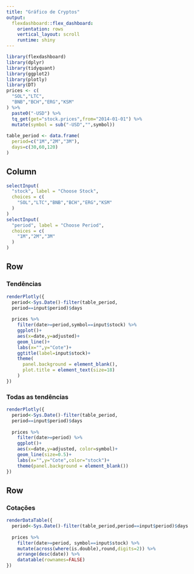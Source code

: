 ---
title: "Gráfico de Cryptos"
output: 
  flexdashboard::flex_dashboard:
    orientation: rows
    vertical_layout: scroll
    runtime: shiny
---

```{r setup, include=FALSE}
library(flexdashboard)
library(dplyr)
library(tidyquant)
library(ggplot2)
library(plotly)
library(DT)
prices <- c(
  "SOL","LTC",
  "BNB","BCH","ERG","KSM"
) %>% 
  paste0("-USD") %>%
  tq_get(get="stock.prices",from="2014-01-01") %>%
  mutate(symbol = sub("-USD","",symbol))
  
table_period <- data.frame(
  period=c("1M","2M","3M"),
  days=c(30,60,120)
)
```
Column {.sidebar}
--------

```{r}
selectInput(
  "stock", label = "Choose Stock",
  choices = c(
    "SOL","LTC","BNB","BCH","ERG","KSM"
  )
)
selectInput(
  "period", label = "Choose Period",
  choices = c(
    "1M","2M","3M"
  )
)
```

Row {data-width=500}
-----

### Tendências

```{r}
renderPlotly({
  period<-Sys.Date()-filter(table_period,
  period==input$period)$days
  
  prices %>%
    filter(date>=period,symbol==input$stock) %>% 
    ggplot()+
    aes(x=date,y=adjusted)+
    geom_line()+
    labs(x="",y="Cote")+
    ggtitle(label=input$stock)+
    theme(
      panel.background = element_blank(),
      plot.title = element_text(size=18)
    )
})
```

### Todas as tendências

```{r}
renderPlotly({
  period<-Sys.Date()-filter(table_period,
  period==input$period)$days
  
  prices %>%
    filter(date>=period) %>% 
    ggplot()+
    aes(x=date,y=adjusted, color=symbol)+
    geom_line(size=0.5)+
    labs(x="",y="Cote",color="stock")+
    theme(panel.background = element_blank())
})
```

Row {data-width=500}
-----


### Cotações

```{r}
renderDataTable({
  period<-Sys.Date()-filter(table_period,period==input$period)$days
  
  prices %>% 
    filter(date>=period, symbol==input$stock) %>%
    mutate(across(where(is.double),round,digits=2)) %>%
    arrange(desc(date)) %>%
    datatable(rownames=FALSE)
})
```